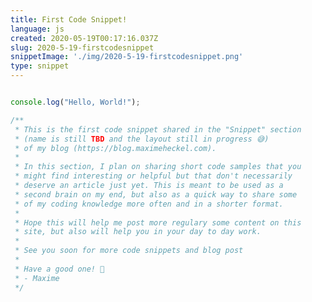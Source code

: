 ```yaml
---
title: First Code Snippet!
language: js
created: 2020-05-19T00:17:16.037Z
slug: 2020-5-19-firstcodesnippet
snippetImage: './img/2020-5-19-firstcodesnippet.png'
type: snippet
---
```


```js snippet

console.log("Hello, World!");

/**
 * This is the first code snippet shared in the "Snippet" section
 * (name is still TBD and the layout still in progress 😅) 
 * of my blog (https://blog.maximeheckel.com).
 *
 * In this section, I plan on sharing short code samples that you
 * might find interesting or helpful but that don't necessarily
 * deserve an article just yet. This is meant to be used as a
 * second brain on my end, but also as a quick way to share some
 * of my coding knowledge more often and in a shorter format.
 *
 * Hope this will help me post more regulary some content on this
 * site, but also will help you in your day to day work.
 *
 * See you soon for more code snippets and blog post
 * 
 * Have a good one! 👋
 * - Maxime
 */

```
  